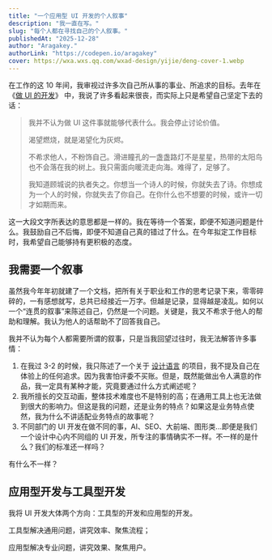 ```yaml
---
title: "一个应用型 UI 开发的个人叙事"
description: "我一直在写。"
slug: "每个人都在寻找自己的个人叙事。"
publishedAt: "2025-12-28"
author: "Aragakey."
authorLink: "https://codepen.io/aragakey"
cover: https://wxa.wxs.qq.com/wxad-design/yijie/deng-cover-1.webp
---
```


在工作的这 10 年间，我审视过许多次自己所从事的事业、所追求的目标。去年在 《[做 UI 的开发](https://wxad.design/abc/deng)》 中，我说了许多看起来很丧，而实际上只是希望自己坚定下去的话：

> 我并不认为做 UI 这件事就能够代表什么。我会停止讨论价值。
>
> 渴望燃烧，就是渴望化为灰烬。
>
> 不希求他人，不粉饰自己。滑进瞳孔的一盏盏路灯不是星星，热带的太阳鸟也不会落在我的树上。我只需面向暖流走向海。难得了，足够了。
>
> 我知道顾城说的执者失之。你想当一个诗人的时候，你就失去了诗。你想成为一个人的时候，你就失去了你自己。在你什么也不想要的时候，或许一切才如期而来。

这一大段文字所表达的意思都是一样的。我在等待一个答案，即便不知道问题是什么。我鼓励自己不后悔，即便不知道自己真的错过了什么。在今年拟定工作目标时，我希望自己能够持有更积极的态度。

## 我需要一个叙事

虽然我今年年初就建了一个文档，把所有关于职业和工作的思考记录下来，零零碎碎的，一有感想就写，总共已经接近一万字。但越是记录，显得越是凌乱。如何以一个“连贯的叙事”来陈述自己，仍然是一个问题。关键是，我又不希求于他人的帮助和理解。我认为他人的话帮助不了回答我自己。

我并不认为每个人都需要所谓的叙事，只是当我回望过往时，我无法解答许多事情：

1. 在我过 3-2 的时候，我只陈述了一个关于 [设计语言](https://wxad.design/abc/adui) 的项目，我不提及自己在体验上的任何追求。因为我害怕评委不买账。但是，既然能做出令人满意的作品，我一定具有某种才能，究竟要通过什么方式阐述呢？
2. 我所擅长的交互动画，整体技术难度也不是特别的高；在通用工具上也无法做到很大的影响力。但这是我的问题，还是业务的特点？如果这是业务特点使然，我为什么不讲适配业务特点的故事呢？
3. 不同部门的 UI 开发在做不同的事，AI、SEO、大前端、图形类...即便是我们一个设计中心内不同组的 UI 开发，所专注的事情确实不一样。不一样的是什么？我们的标准还一样吗？

有什么不一样？

## 应用型开发与工具型开发

我将 UI 开发大体两个方向：工具型的开发和应用型的开发。

工具型解决通用问题，讲究效率、聚焦流程；

应用型解决专业问题，讲究效果、聚焦用户。
